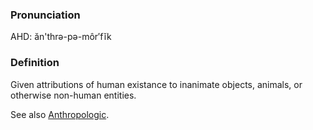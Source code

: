 ===Pronunciation===
AHD: &#259;n'thr&#601;-p&#601;-môr&#8242;f&#301;k

===Definition===
Given attributions of human existance to inanimate objects, animals, or otherwise non-human entities.

See also [[Anthropologic]].